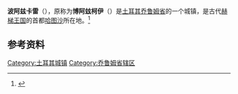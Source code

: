 '''波阿兹卡雷'''（{{lang-tr|Boğazkale}}），原称为'''博阿玆柯伊'''（{{lang-tr|Boğazköy}}）是[[土耳其|土耳其]][[乔鲁姆省|乔鲁姆省]]的一个城镇，是古代[[赫梯王国|赫梯王国]]的首都[[哈图沙|哈图沙]]所在地。<ref>{{cite web |url=http://www.historic-towns.org/documents/members/turkey.doc |title=HistoricTowns.org - Turkey |accessdate=2014-06-18 |archive-url=https://web.archive.org/web/20080910004925/http://www.historic-towns.org/documents/members/turkey.doc |archive-date=2008-09-10 |url-status=dead }}</ref>

==参考资料==
{{reflist}}

[[Category:土耳其城镇|Category:土耳其城镇]]
[[Category:乔鲁姆省辖区|Category:乔鲁姆省辖区]]